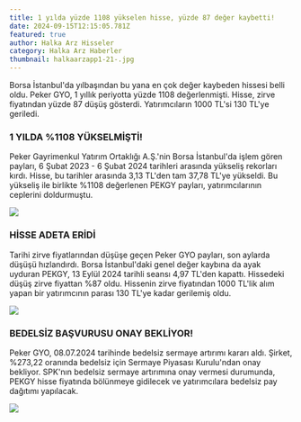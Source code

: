 ```yaml
---
title: 1 yılda yüzde 1108 yükselen hisse, yüzde 87 değer kaybetti!
date: 2024-09-15T12:15:05.781Z
featured: true
author: Halka Arz Hisseler
category: Halka Arz Haberler
thumbnail: halkaarzapp1-21-.jpg
---
```

Borsa İstanbul'da yılbaşından bu yana en çok değer kaybeden hissesi belli oldu. Peker GYO, 1 yıllık periyotta yüzde 1108 değerlenmişti. Hisse, zirve fiyatından yüzde 87 düşüş gösterdi. Yatırımcıların 1000 TL'si 130 TL'ye geriledi.

### **1 YILDA %1108 YÜKSELMİŞTİ!**

Peker Gayrimenkul Yatırım Ortaklığı A.Ş.'nin Borsa İstanbul'da işlem gören payları, 6 Şubat 2023 - 6 Şubat 2024 tarihleri arasında yükseliş rekorları kırdı. Hisse, bu tarihler arasında 3,13 TL'den tam 37,78 TL'ye yükseldi. Bu yükseliş ile birlikte %1108 değerlenen PEKGY payları, yatırımcılarının ceplerini doldurmuştu.

![](pekgyyukselis.jpg)

### **HİSSE ADETA ERİDİ**

Tarihi zirve fiyatlarından düşüşe geçen Peker GYO payları, son aylarda düşüşü hızlandırdı. Borsa İstanbul'daki genel değer kaybına da ayak uyduran PEKGY, 13 Eylül 2024 tarihli seansı 4,97 TL'den kapattı. Hissedeki düşüş zirve fiyattan %87 oldu. Hissenin zirve fiyatından 1000 TL'lik alım yapan bir yatırımcının parası 130 TL'ye kadar gerilemiş oldu.

![](pekgydusus.jpg)

### **BEDELSİZ BAŞVURUSU ONAY BEKLİYOR!**

Peker GYO, 08.07.2024 tarihinde bedelsiz sermaye artırımı kararı aldı. Şirket, %273,22 oranında bedelsiz için Sermaye Piyasası Kurulu'ndan onay bekliyor. SPK'nın bedelsiz sermaye artırımına onay vermesi durumunda, PEKGY hisse fiyatında bölünmeye gidilecek ve yatırımcılara bedelsiz pay  dağıtımı yapılacak.

![](pekgy.jpg)